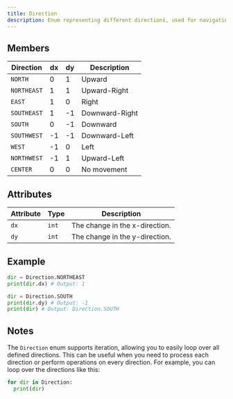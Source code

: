 ```yaml
---
title: Direction 
description: Enum representing different directions, used for navigating the world.
---
```


## Members

| Direction     | dx  | dy  | Description        |
|----------------|-----|-----|--------------------|
| `NORTH`        | 0   | 1   | Upward             |
| `NORTHEAST`   | 1   | 1   | Upward-Right       |
| `EAST`         | 1   | 0   | Right              |
| `SOUTHEAST`   | 1   | -1  | Downward-Right     |
| `SOUTH`        | 0   | -1  | Downward           |
| `SOUTHWEST`   | -1  | -1  | Downward-Left      |
| `WEST`         | -1  | 0   | Left               |
| `NORTHWEST`   | -1  | 1   | Upward-Left        |
| `CENTER`       | 0   | 0   | No movement        |

## Attributes

| Attribute | Type | Description                          |
|------------|------|--------------------------------------|
| `dx`       | `int`  | The change in the x-direction.       |
| `dy`       | `int`  | The change in the y-direction.       |

## Example

```py
dir = Direction.NORTHEAST
print(dir.dx) # Output: 1

dir = Direction.SOUTH
print(dir.dy) # Output: -1
print(dir) # Output: Direction.SOUTH
```

## Notes

The `Direction` enum supports iteration, allowing you to easily loop over all defined directions.
This can be useful when you need to process each direction or perform operations on every direction.
For example, you can loop over the directions like this:

```py
for dir in Direction:
  print(dir)
```
